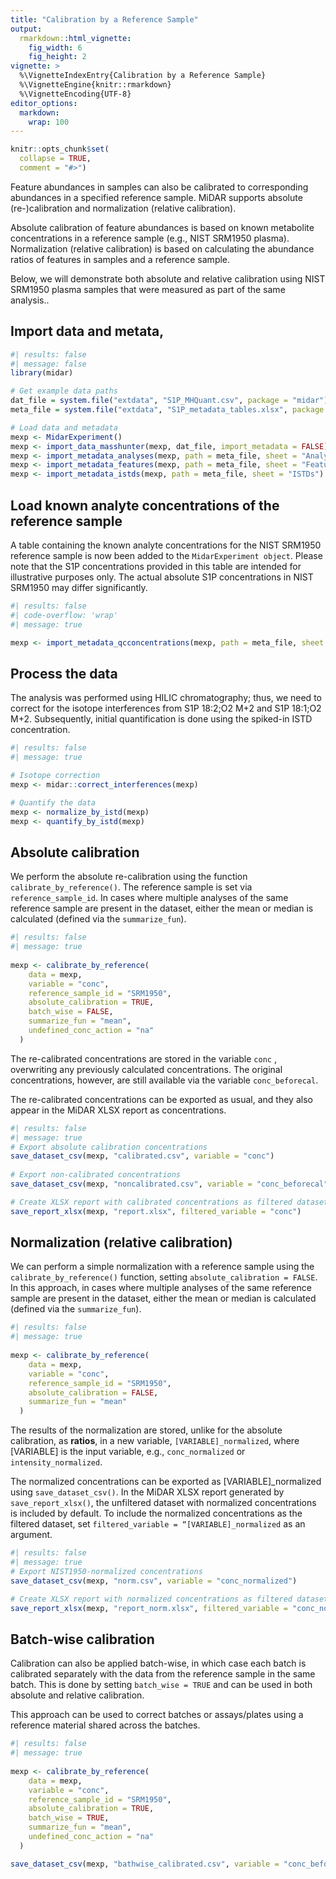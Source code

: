 ```yaml
---
title: "Calibration by a Reference Sample"
output: 
  rmarkdown::html_vignette:
    fig_width: 6
    fig_height: 2
vignette: >
  %\VignetteIndexEntry{Calibration by a Reference Sample}
  %\VignetteEngine{knitr::rmarkdown}
  %\VignetteEncoding{UTF-8}
editor_options: 
  markdown: 
    wrap: 100
---
```


```r
knitr::opts_chunk$set(
  collapse = TRUE,
  comment = "#>")
```

Feature abundances in samples can also be calibrated to corresponding
abundances in a specified reference sample. MiDAR supports absolute
(re-)calibration and normalization (relative calibration).

Absolute calibration of feature abundances is based on known metabolite
concentrations in a reference sample (e.g., NIST SRM1950 plasma).
Normalization (relative calibration) is based on calculating the abundance ratios of features in
samples and a reference sample.

Below, we will demonstrate both absolute and relative calibration using NIST
SRM1950 plasma samples that were measured as part of the same analysis..

## Import data and metata,

```r
#| results: false  
#| message: false
library(midar)

# Get example data paths
dat_file = system.file("extdata", "S1P_MHQuant.csv", package = "midar")
meta_file = system.file("extdata", "S1P_metadata_tables.xlsx", package = "midar")

# Load data and metadata
mexp <- MidarExperiment()
mexp <- import_data_masshunter(mexp, dat_file, import_metadata = FALSE)
mexp <- import_metadata_analyses(mexp, path = meta_file, sheet = "Analyses")
mexp <- import_metadata_features(mexp, path = meta_file, sheet = "Features")
mexp <- import_metadata_istds(mexp, path = meta_file, sheet = "ISTDs")
```

## Load known analyte concentrations of the reference sample

A table containing the known analyte concentrations for the NIST SRM1950 reference 
sample is now been added to the `MidarExperiment object`. 
Please note that the S1P concentrations provided in this table are intended for 
illustrative purposes only. The actual absolute S1P concentrations in NIST SRM1950 
may differ significantly.

```r
#| results: false  
#| code-overflow: 'wrap'
#| message: true

mexp <- import_metadata_qcconcentrations(mexp, path = meta_file, sheet = "QCconcentrations")

```

## Process the data

The analysis was performed using HILIC chromatography; thus, we need to
correct for the isotope interferences from S1P 18:2;O2 M+2 and S1P 18:1;O2 M+2.
Subsequently, initial quantification is done using the spiked-in ISTD concentration.

```r
#| results: false 
#| message: true

# Isotope correction
mexp <- midar::correct_interferences(mexp)

# Quantify the data
mexp <- normalize_by_istd(mexp)
mexp <- quantify_by_istd(mexp)
```

## Absolute calibration

We perform the absolute re-calibration using the function
`calibrate_by_reference()`. The reference sample is set via
`reference_sample_id`. In cases where multiple analyses of the same reference
sample are present in the dataset, either the mean or median is calculated
(defined via the `summarize_fun`).

```r
#| results: false 
#| message: true
 
mexp <- calibrate_by_reference(
    data = mexp,
    variable = "conc",
    reference_sample_id = "SRM1950",
    absolute_calibration = TRUE,
    batch_wise = FALSE,
    summarize_fun = "mean",
    undefined_conc_action = "na"
  )
```

The re-calibrated concentrations are stored in the variable `conc` , overwriting
any previously calculated concentrations. The original concentrations, however,
are still available via the variable `conc_beforecal`. 

The re-calibrated concentrations can be exported as usual, and they also
appear in the MiDAR XLSX report as concentrations.

```r
#| results: false 
#| message: true
# Export absolute calibration concentrations
save_dataset_csv(mexp, "calibrated.csv", variable = "conc")
  
# Export non-calibrated concentrations
save_dataset_csv(mexp, "noncalibrated.csv", variable = "conc_beforecal")

# Create XLSX report with calibrated concentrations as filtered dataset
save_report_xlsx(mexp, "report.xlsx", filtered_variable = "conc")
```

## Normalization (relative calibration)

We can perform a simple normalization with a reference sample using the
`calibrate_by_reference()` function, setting `absolute_calibration = FALSE`.
In this approach, in cases where multiple analyses of the same reference
sample are present in the dataset, either the mean or median is calculated
(defined via the `summarize_fun`).

```r
#| results: false 
#| message: true
 
mexp <- calibrate_by_reference(
    data = mexp,
    variable = "conc",
    reference_sample_id = "SRM1950",
    absolute_calibration = FALSE,
    summarize_fun = "mean"
  )
```

The results of the normalization are stored, unlike for the absolute
calibration, as **ratios**, in a new variable, `[VARIABLE]_normalized`, where
[VARIABLE] is the input variable, e.g., `conc_normalized` or
`intensity_normalized`.

The normalized concentrations can be exported as [VARIABLE]_normalized using
`save_dataset_csv()`. In the MiDAR XLSX report generated by `save_report_xlsx()`,
the unfiltered dataset with normalized concentrations is included by default.
To include the normalized concentrations as the filtered dataset, set
`filtered_variable = “[VARIABLE]_normalized` as an argument.

```r
#| results: false 
#| message: true
# Export NIST1950-normalized concentrations
save_dataset_csv(mexp, "norm.csv", variable = "conc_normalized")

# Create XLSX report with normalized concentrations as filtered dataset
save_report_xlsx(mexp, "report_norm.xlsx", filtered_variable = "conc_normalized")
```

## Batch-wise calibration

Calibration can also be applied batch-wise, in which case each batch is
calibrated separately with the data from the reference sample in the same
batch. This is done by setting `batch_wise = TRUE` and can be used in both
absolute and relative calibration.

This approach can be used to correct batches or assays/plates using a reference
material shared across the batches.


```r
#| results: false 
#| message: true
 
mexp <- calibrate_by_reference(
    data = mexp,
    variable = "conc",
    reference_sample_id = "SRM1950",
    absolute_calibration = TRUE,
    batch_wise = TRUE,
    summarize_fun = "mean",
    undefined_conc_action = "na"
  )

save_dataset_csv(mexp, "bathwise_calibrated.csv", variable = "conc_beforecal")
```


